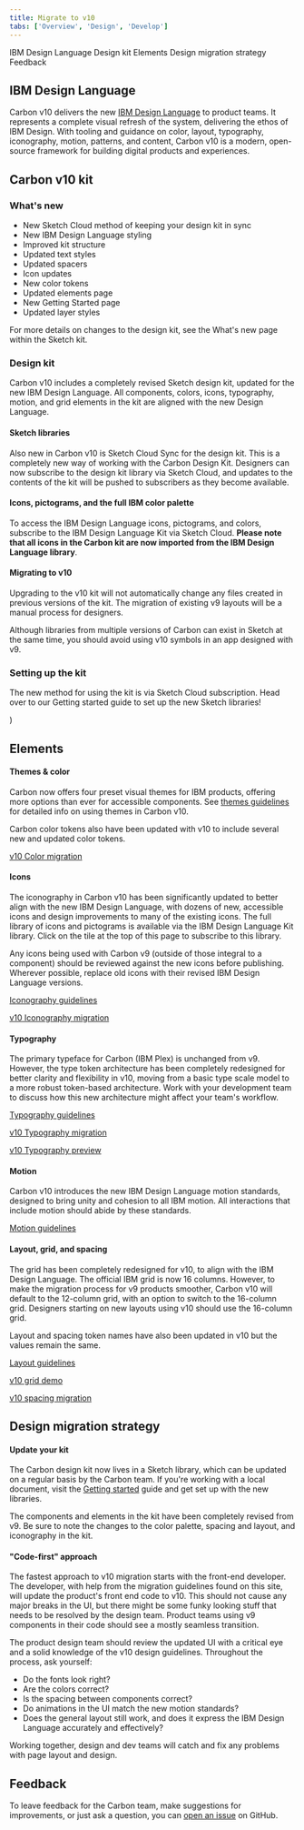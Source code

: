 ```yaml
---
title: Migrate to v10
tabs: ['Overview', 'Design', 'Develop']
---
```


<AnchorLinks>

<AnchorLink>IBM Design Language</AnchorLink>
<AnchorLink>Design kit</AnchorLink>
<AnchorLink>Elements</AnchorLink>
<AnchorLink>Design migration strategy</AnchorLink>
<AnchorLink>Feedback</AnchorLink>

</AnchorLinks>

## IBM Design Language

Carbon v10 delivers the new <a href="https://www.ibm.com/design/language/" target="_blank">IBM Design Language</a> to product teams. It represents a complete visual refresh of the system, delivering the ethos of IBM Design. With tooling and guidance on color, layout, typography, iconography, motion, patterns, and content, Carbon v10 is a modern, open-source framework for building digital products and experiences.

## Carbon v10 kit

### What's new

- New Sketch Cloud method of keeping your design kit in sync
- New IBM Design Language styling
- Improved kit structure
- Updated text styles
- Updated spacers
- Icon updates
- New color tokens
- Updated elements page
- New Getting Started page
- Updated layer styles

For more details on changes to the design kit, see the What's new page within the Sketch kit.

### Design kit

Carbon v10 includes a completely revised Sketch design kit, updated for the new IBM Design Language. All components, colors, icons, typography, motion, and grid elements in the kit are aligned with the new Design Language.

#### Sketch libraries

Also new in Carbon v10 is Sketch Cloud Sync for the design kit. This is a completely new way of working with the Carbon Design Kit. Designers can now subscribe to the design kit library via Sketch Cloud, and updates to the contents of the kit will be pushed to subscribers as they become available.

#### Icons, pictograms, and the full IBM color palette

To access the IBM Design Language icons, pictograms, and colors, subscribe to the IBM Design Language Kit via Sketch Cloud. **Please note that all icons in the Carbon kit are now imported from the IBM Design Language library**.

#### Migrating to v10

Upgrading to the v10 kit will not automatically change any files created in previous versions of the kit. The migration of existing v9 layouts will be a manual process for designers.

Although libraries from multiple versions of Carbon can exist in Sketch at the same time, you should avoid using v10 symbols in an app designed with v9.

### Setting up the kit

The new method for using the kit is via Sketch Cloud subscription. Head over to our Getting started guide to set up the new Sketch libraries!

<Row>
<Column offsetLg="4" colLg="4" noGutterSm>
<ResourceCard
    title="Getting started"
    href="/getting-started/designers"
    type="resource">

<MdxIcon name="codesandbox" />)

  </ResourceCard>
</Column>
</Row>

## Elements

#### Themes & color

Carbon now offers four preset visual themes for IBM products, offering more options than ever for accessible components. See [themes guidelines](/guidelines/themes) for detailed info on using themes in Carbon v10.

Carbon color tokens also have been updated with v10 to include several new and updated color tokens.

[v10 Color migration](https://github.com/carbon-design-system/carbon/blob/master/docs/migration/10.x-color.md)

#### Icons

The iconography in Carbon v10 has been significantly updated to better align with the new IBM Design Language, with dozens of new, accessible icons and design improvements to many of the existing icons. The full library of icons and pictograms is available via the IBM Design Language Kit library. Click on the tile at the top of this page to subscribe to this library.

Any icons being used with Carbon v9 (outside of those integral to a component) should be reviewed against the new icons before publishing. Wherever possible, replace old icons with their revised IBM Design Language versions.

[Iconography guidelines](/guidelines/iconography/library)

[v10 Iconography migration](https://github.com/carbon-design-system/carbon/blob/master/docs/migration/10.x-icons.md)

#### Typography

The primary typeface for Carbon (IBM Plex) is unchanged from v9. However, the type token architecture has been completely redesigned for better clarity and flexibility in v10, moving from a basic type scale model to a more robust token-based architecture. Work with your development team to discuss how this new architecture might affect your team's workflow.

[Typography guidelines](/guidelines/typography/overview)

[v10 Typography migration](https://github.com/carbon-design-system/carbon/blob/master/docs/migration/10.x-type.md)

[v10 Typography preview](https://carbon-elements.netlify.com/type/examples/preview/)

#### Motion

Carbon v10 introduces the new IBM Design Language motion standards, designed to bring unity and cohesion to all IBM motion. All interactions that include motion should abide by these standards.

[Motion guidelines](/guidelines/motion/basics)

#### Layout, grid, and spacing

The grid has been completely redesigned for v10, to align with the IBM Design Language. The official IBM grid is now 16 columns. However, to make the migration process for v9 products smoother, Carbon v10 will default to the 12-column grid, with an option to switch to the 16-column grid. Designers starting on new layouts using v10 should use the 16-column grid.

Layout and spacing token names have also been updated in v10 but the values remain the same.

[Layout guidelines](/guidelines/layout)

[v10 grid demo](https://carbon-elements.netlify.com/grid/examples/preview/)

[v10 spacing migration](https://github.com/carbon-design-system/carbon/blob/master/docs/migration/10.x-layout.md#migrating)

## Design migration strategy

#### Update your kit

The Carbon design kit now lives in a Sketch library, which can be updated on a regular basis by the Carbon team. If you're working with a local document, visit the [Getting started](/getting-started/designers) guide and get set up with the new libraries.

The components and elements in the kit have been completely revised from v9. Be sure to note the changes to the color palette, spacing and layout, and iconography in the kit.

#### "Code-first" approach

The fastest approach to v10 migration starts with the front-end developer. The developer, with help from the migration guidelines found on this site, will update the product's front end code to v10. This should not cause any major breaks in the UI, but there might be some funky looking stuff that needs to be resolved by the design team. Product teams using v9 components in their code should see a mostly seamless transition.

The product design team should review the updated UI with a critical eye and a solid knowledge of the v10 design guidelines. Throughout the process, ask yourself:

- Do the fonts look right?
- Are the colors correct?
- Is the spacing between components correct?
- Do animations in the UI match the new motion standards?
- Does the general layout still work, and does it express the IBM Design Language accurately and effectively?

Working together, design and dev teams will catch and fix any problems with page layout and design.

## Feedback

To leave feedback for the Carbon team, make suggestions for improvements, or just ask a question, you can [open an issue](https://github.com/carbon-design-system/carbon/issues/new?template=feedback.md&labels=feedback&title=User+feedback+for+Migration+Designers+page) on GitHub.
